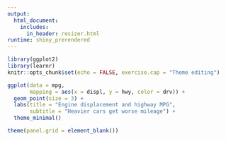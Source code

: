 ```yaml
---
output: 
  html_document:
    includes:
      in_header: resizer.html
runtime: shiny_prerendered
---
```


```r
library(ggplot2)
library(learnr)
knitr::opts_chunk$set(echo = FALSE, exercise.cap = "Theme editing")
```

```r
ggplot(data = mpg,
       mapping = aes(x = displ, y = hwy, color = drv)) +
  geom_point(size = 3) +
  labs(title = "Engine displacement and highway MPG",
       subtitle = "Heavier cars get worse mileage") +
  theme_minimal()
```

```r
theme(panel.grid = element_blank())
```

<div data-iframe-height></div>
